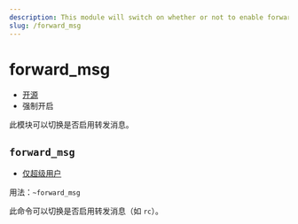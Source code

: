 ```yaml
---
description: This module will switch on whether or not to enable forward messages
slug: /forward_msg
---
```


# forward_msg

-   [开源](/docs/help/faq#为什么有些模块没有开源)
-   强制开启

此模块可以切换是否启用转发消息。

## `forward_msg`

-   [仅超级用户](permissions)

用法：`~forward_msg`

此命令可以切换是否启用转发消息（如 `rc`）。
